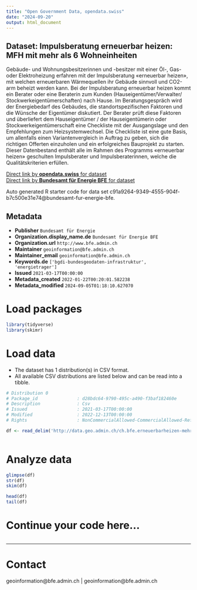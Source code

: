 ```yaml
---
title: "Open Government Data, opendata.swiss"
date: "2024-09-20"
output: html_document
---
```


## Dataset: Impulsberatung erneuerbar heizen: MFH mit mehr als 6 Wohneinheiten

Gebäude- und Wohnungsbesitzerinnen und -besitzer mit einer Öl-, Gas- oder Elektroheizung erfahren mit der Impulsberatung «erneuerbar heizen», mit welchen erneuerbaren Wärmequellen ihr Gebäude sinnvoll und CO2-arm beheizt werden kann. Bei der Impulsberatung erneuerbar heizen kommt ein Berater oder eine Beraterin zum Kunden (Hauseigentümer/Verwalter/ Stockwerkeigentümerschaften) nach Hause. Im Beratungsgespräch wird der Energiebedarf des Gebäudes, die standortspezifischen Faktoren und die Wünsche der Eigentümer diskutiert. Der Berater prüft diese Faktoren und überliefert dem Hauseigentümer / der Hauseigentümerin oder Stockwerkeigentümerschaft eine Checkliste mit der Ausgangslage und den Empfehlungen zum Heizsystemwechsel. Die Checkliste ist eine gute Basis, um allenfalls einen Variantenvergleich in Auftrag zu geben, sich die richtigen Offerten einzuholen und ein erfolgreiches Bauprojekt zu starten. Dieser Datenbestand enthält alle im Rahmen des Programms «erneuerbar heizen» geschulten Impulsberater und Impulsberaterinnen, welche die Qualitätskriterien erfüllen.

[Direct link by **opendata.swiss** for dataset](https://opendata.swiss/de/dataset/impulsberatung-erneuerbar-heizen-mfh-mit-mehr-als-6-wohneinheiten)<br>
[Direct link by **Bundesamt für Energie BFE** for dataset](https://www.bfe.admin.ch/impulsberatung)

Auto generated R starter code for data set c91a9264-9349-4555-904f-b7c500e31e74@bundesamt-fur-energie-bfe.

## Metadata

- **Publisher** `Bundesamt für Energie`
- **Organization.display_name.de** `Bundesamt für Energie BFE`
- **Organization.url** `http://www.bfe.admin.ch`
- **Maintainer** `geoinformation@bfe.admin.ch`
- **Maintainer_email** `geoinformation@bfe.admin.ch`
- **Keywords.de** `['bgdi-bundesgeodaten-infrastruktur', 'energietrager']`
- **Issued** `2021-03-17T00:00:00`
- **Metadata_created** `2022-01-22T00:20:01.582238`
- **Metadata_modified** `2024-09-05T01:18:10.627070`


# Load packages

```r

library(tidyverse)
library(skimr)

```

# Load data

-   The dataset has 1 distribution(s) in CSV format.
-   All available CSV distributions are listed below and can be read into a tibble.

```r

# Distribution 0
# Package_id               : d28bdc64-9790-495c-a490-f3baf182460e
# Description              : Csv
# Issued                   : 2021-03-17T00:00:00
# Modified                 : 2022-12-13T00:00:00
# Rights                   : NonCommercialAllowed-CommercialAllowed-ReferenceRequired

df <- read_delim('http://data.geo.admin.ch/ch.bfe.erneuerbarheizen-mehrfamilienhaeuser/csv/2056/ch.bfe.erneuerbarheizen-mehrfamilienhaeuser.zip')



```

# Analyze data

```r

glimpse(df)
str(df)
skim(df)

head(df)
tail(df)

```

# Continue your code here...

```r

```

------------------------------------------------------------------------

# Contact

geoinformation@bfe.admin.ch | geoinformation@bfe.admin.ch
